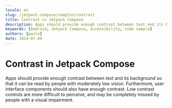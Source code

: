 ```yaml
---
locale: en
slug: /jetpack-compose/samples/contrast
title: Contrast in Jetpack Compose
description: Apps should provide enough contrast between text and its background so that it can be read by people with moderately low vision.
keywords: [Android, Jetpack Compose, accessibility, code sample]
authors: [pavlo]
date: 2024-07-09
---
```


# Contrast in Jetpack Compose

Apps should provide enough contrast between text and its background so that it can be read by people with moderately low vision. Furthermore, user interface components should also have enough contrast. Low contrast controls are more difficult to perceive, and may be completely missed by people with a visual impairment.

<CodeSample id="screen-contrast" framework="jetpack-compose" locale="en"/>
